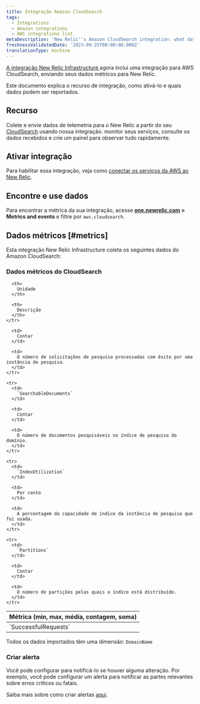 ```yaml
---
title: Integração Amazon CloudSearch
tags:
  - Integrations
  - Amazon integrations
  - AWS integrations list
metaDescription: 'New Relic''s Amazon CloudSearch integration: what data it reports and how to enable it.'
freshnessValidatedDate: '2023-09-25T00:00:00.000Z'
translationType: machine
---
```


[A integração New Relic Infrastructure ](/docs/infrastructure/integrations-getting-started/getting-started/introduction-infrastructure-integrations)agora inclui uma integração para AWS CloudSearch, enviando seus dados métricos para New Relic.

Este documento explica o recurso de integração, como ativá-lo e quais dados podem ser reportados.

## Recurso

Colete e envie dados de telemetria para o New Relic a partir do seu [CloudSearch](https://aws.amazon.com/cloudsearch/) usando nossa integração. monitor seus serviços, consulte os dados recebidos e crie um painel para observar tudo rapidamente.

## Ativar integração

Para habilitar essa integração, veja como [conectar os serviços da AWS ao New Relic](/docs/infrastructure/amazon-integrations/connect/aws-metric-stream-setup/).

## Encontre e use dados

Para encontrar a métrica da sua integração, acesse <DNT>**[one.newrelic.com](https://one.newrelic.com/all-capabilities) > Metrics and events**</DNT> e filtre por `aws.cloudsearch`.

## Dados métricos [#metrics]

Esta integração New Relic Infrastructure coleta os seguintes dados do Amazon CloudSearch:

### Dados métricos do CloudSearch

<table>
  <thead>
    <tr>
      <th style={{ width: "220px" }}>
        Métrica (min, max, média, contagem, soma)
      </th>

      <th>
        Unidade
      </th>

      <th>
        Descrição
      </th>
    </tr>
  </thead>

  <tbody>
    <tr>
      <td>
        `SuccessfulRequests`
      </td>

      <td>
        Contar
      </td>

      <td>
        O número de solicitações de pesquisa processadas com êxito por uma instância de pesquisa.
      </td>
    </tr>

    <tr>
      <td>
        `SearchableDocuments`
      </td>

      <td>
        Contar
      </td>

      <td>
        O número de documentos pesquisáveis no índice de pesquisa do domínio.
      </td>
    </tr>

    <tr>
      <td>
        `IndexUtilization`
      </td>

      <td>
        Por cento
      </td>

      <td>
        A porcentagem da capacidade de índice da instância de pesquisa que foi usada.
      </td>
    </tr>

    <tr>
      <td>
        `Partitions`
      </td>

      <td>
        Contar
      </td>

      <td>
        O número de partições pelas quais o índice está distribuído.
      </td>
    </tr>
  </tbody>
</table>

Todos os dados importados têm uma dimensão: `DomainName`

### Criar alerta

Você pode configurar <InlinePopover type="alerts"/>para notificá-lo se houver alguma alteração. Por exemplo, você pode configurar um alerta para notificar as partes relevantes sobre erros críticos ou fatais.

Saiba mais sobre como criar alertas [aqui](/docs/alerts-applied-intelligence/new-relic-alerts/learn-alerts/introduction-alerts/).
